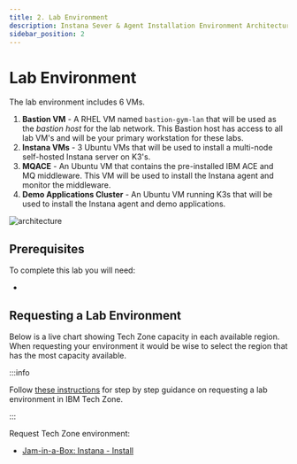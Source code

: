 ```yaml
---
title: 2. Lab Environment
description: Instana Sever & Agent Installation Environment Architecture
sidebar_position: 2
---
```



# Lab Environment

The lab environment includes 6 VMs.

1. **Bastion VM** - A RHEL VM named `bastion-gym-lan` that will be used as the _bastion host_ for the
   lab network. This Bastion host has access to all lab VM's and will be
   your primary workstation for these labs.
2. **Instana VMs** - 3 Ubuntu VMs that will be used to install a multi-node self-hosted Instana server on K3's.
3. **MQACE** - An Ubuntu VM that contains the pre-installed IBM ACE and MQ
   middleware. This VM will be used to install the Instana agent and monitor the
   middleware.
4. **Demo Applications Cluster** - An Ubuntu VM running K3s that will be used to install the Instana agent and demo applications.

![architecture](images/architecture-instana.png)

## Prerequisites

To complete this lab you will need:

- <LicenseInfo requiredWhen="during lab" />

## Requesting a Lab Environment


Below is a live chart showing Tech Zone capacity in each available region. When
requesting your environment it would be wise to select the region that has the
most capacity available.

<TechZoneStatus />

:::info

Follow
[these instructions](/waiops-tech-jam/labs/jam-in-a-box/#requesting-a-lab-environment)
for step by step guidance on requesting a lab environment in IBM Tech Zone.

:::

Request Tech Zone environment:

- [Jam-in-a-Box: Instana - Install](https://techzone.ibm.com/my/reservations/create/67e0fad6b985a83d6ad5dc14)
